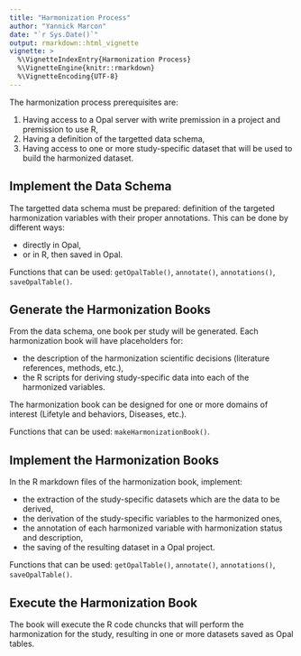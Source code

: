 ```yaml
---
title: "Harmonization Process"
author: "Yannick Marcon"
date: "`r Sys.Date()`"
output: rmarkdown::html_vignette
vignette: >
  %\VignetteIndexEntry{Harmonization Process}
  %\VignetteEngine{knitr::rmarkdown}
  %\VignetteEncoding{UTF-8}
---
```


The harmonization process prerequisites are:

1. Having access to a Opal server with write premission in a project and premission to use R,
2. Having a definition of the targetted data schema,
3. Having access to one or more study-specific dataset that will be used to build the harmonized dataset.

## Implement the Data Schema

The targetted data schema must be prepared: definition of the targeted harmonization variables with their proper annotations. This can
be done by different ways:

* directly in Opal,
* or in R, then saved in Opal.

Functions that can be used: `getOpalTable()`, `annotate()`, `annotations()`, `saveOpalTable()`.

## Generate the Harmonization Books

From the data schema, one book per study will be generated. Each harmonization book will have placeholders for:

* the description of the harmonization scientific decisions (literature references, methods, etc.),
* the R scripts for deriving study-specific data into each of the harmonized variables.

The harmonization book can be designed for one or more domains of interest (Lifetyle and behaviors, Diseases, etc.).

Functions that can be used: `makeHarmonizationBook()`.

## Implement the Harmonization Books

In the R markdown files of the harmonization book, implement:

* the extraction of the study-specific datasets which are the data to be derived,
* the derivation of the study-specific variables to the harmonized ones,
* the annotation of each harmonized variable with harmonization status and description,
* the saving of the resulting dataset in a Opal project.

Functions that can be used: `getOpalTable()`, `annotate()`, `annotations()`, `saveOpalTable()`.

## Execute the Harmonization Book

The book will execute the R code chuncks that will perform the harmonization for the study, resulting in one or more datasets saved as Opal tables.
